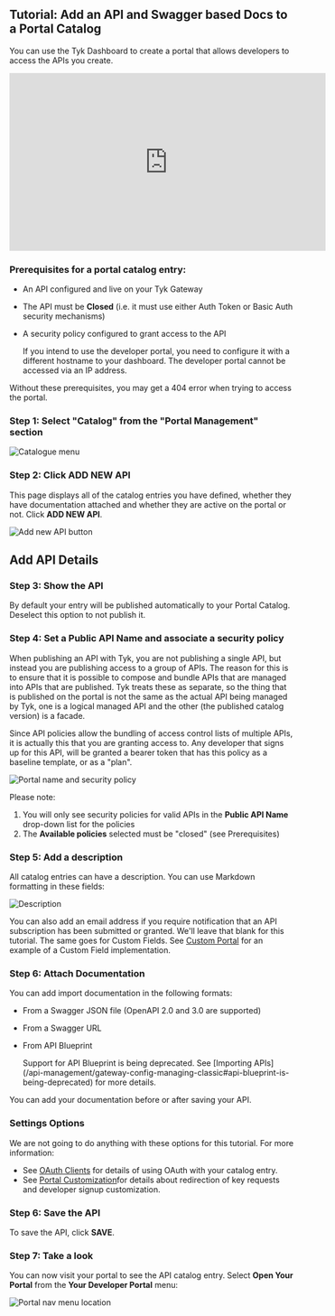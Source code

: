 ---
---

## Tutorial: Add an API and Swagger based Docs to a Portal Catalog

You can use the Tyk Dashboard to create a portal that allows developers to access the APIs you create.

<iframe width="560" height="315" src="https://www.youtube.com/embed/cywF9Dvg6lI" frameborder="0" allow="accelerometer; autoplay; clipboard-write; encrypted-media; gyroscope; picture-in-picture" allowfullscreen></iframe>


### Prerequisites for a portal catalog entry:

- An API configured and live on your Tyk Gateway
- The API must be **Closed** (i.e. it must use either Auth Token or Basic Auth security mechanisms)
- A security policy configured to grant access to the API




    <Note>
    If you intend to use the developer portal, you need to configure it with a different hostname to your dashboard. The developer portal cannot be accessed via an IP address.
    </Note>



<Warning>
Without these prerequisites, you may get a 404 error when trying to access the portal.
</Warning>



### Step 1: Select "Catalog" from the "Portal Management" section

<img src="/img/2.10/catalogue_menu.png" alt="Catalogue menu" />

### Step 2: Click ADD NEW API

This page displays all of the catalog entries you have defined, whether they have documentation attached and whether they are active on the portal or not. Click **ADD NEW API**.

<img src="/img/2.10/add_catalogue_entry.png" alt="Add new API button" />

## Add API Details

### Step 3: Show the API

By default your entry will be published automatically to your Portal Catalog. Deselect this option to not publish it.

### Step 4: Set a Public API Name and associate a security policy

When publishing an API with Tyk, you are not publishing a single API, but instead you are publishing access to a group of APIs. The reason for this is to ensure that it is possible to compose and bundle APIs that are managed into APIs that are published. Tyk treats these as separate, so the thing that is published on the portal is not the same as the actual API being managed by Tyk, one is a logical managed API and the other (the published catalog version) is a facade.

Since API policies allow the bundling of access control lists of multiple APIs, it is actually this that you are granting access to. Any developer that signs up for this API, will be granted a bearer token that has this policy as a baseline template, or as a "plan".

<img src="/img/2.10/public_name_catalogue.png" alt="Portal name and security policy" />

Please note:

1.  You will only see security policies for valid APIs in the **Public API Name** drop-down list for the policies
2.  The **Available policies** selected must be "closed" (see Prerequisites)

### Step 5: Add a description

All catalog entries can have a description. You can use Markdown formatting in these fields:

<img src="/img/2.10/catalogue_description.png" alt="Description" />

You can also add an email address if you require notification that an API subscription has been submitted or granted. We'll leave that blank for this tutorial. The same goes for Custom Fields. See [Custom Portal](/tyk-developer-portal/tyk-portal-classic/customise/custom-developer-portal#updating-a-developer-example-adding-custom-fields) for an example of a Custom Field implementation.


### Step 6: Attach Documentation

You can add import documentation in the following formats:

- From a Swagger JSON file (OpenAPI 2.0 and 3.0 are supported)
- From a Swagger URL
- From API Blueprint



    <Note>
    Support for API Blueprint is being deprecated. See [Importing APIs](/api-management/gateway-config-managing-classic#api-blueprint-is-being-deprecated) for more details.
    </Note>


You can add your documentation before or after saving your API.

### Settings Options

We are not going to do anything with these options for this tutorial. For more information:

* See [OAuth Clients](/tyk-developer-portal/tyk-portal-classic/portal-oauth-clients) for details of using OAuth with your catalog entry.
* See [Portal Customization](/tyk-developer-portal/customise)for details about redirection of key requests and developer signup customization.

### Step 6: Save the API

To save the API, click **SAVE**.

### Step 7: Take a look

You can now visit your portal to see the API catalog entry. Select **Open Your Portal** from the **Your Developer Portal** menu:

<img src="/img/getting-started/portal_menu.png" alt="Portal nav menu location" />
